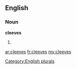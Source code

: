 ==English==

===Noun===
'''cleeves'''

# {{plural of|[[cleeve]]}}

[[Category:English plurals]]

[[ar:cleeves]]
[[fr:cleeves]]
[[my:cleeves]]